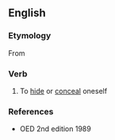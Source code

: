 ==English==

===Etymology===
From {{prefix|im|bosk|lang=en}}

===Verb===
{{en-verb}}

# {{label|en|obsolete}} To [[hide]] or [[conceal]] oneself
#: {{rfquotek|Shelton}}

===References===
* OED 2nd edition 1989